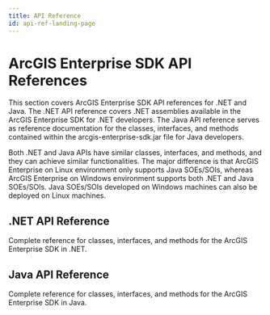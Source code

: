 ```yaml
---
title: API Reference
id: api-ref-landing-page
---
```


# ArcGIS Enterprise SDK API References

This section covers ArcGIS Enterprise SDK API references for .NET and Java. The .NET API reference covers .NET assemblies available in the ArcGIS Enterprise SDK for .NET developers. The Java API reference serves as reference documentation for the classes, interfaces, and methods contained within the arcgis-enterprise-sdk.jar file for Java developers.

Both .NET and Java APIs have similar classes, interfaces, and methods, and they can achieve similar functionalities. The major difference is that ArcGIS Enterprise on Linux environment only supports Java SOEs/SOIs, whereas ArcGIS Enterprise on Windows environment supports both .NET and Java SOEs/SOIs. Java SOEs/SOIs developed on Windows machines can also be deployed on Linux machines.

<CardGroup>
  <Card to="/api-reference/net/">
    <CardHeader>
      <h2>.NET API Reference</h2>
    </CardHeader>
    <CardBody>Complete reference for classes, interfaces, and methods for the ArcGIS Enterprise SDK in .NET.</CardBody>
  </Card>

  <Card href="/api-reference/java/">
    <CardHeader><h2>Java API Reference</h2></CardHeader>
    <CardBody>Complete reference for classes, interfaces, and methods for the ArcGIS Enterprise SDK in Java.</CardBody>
  </Card>
</CardGroup><br /><br />

